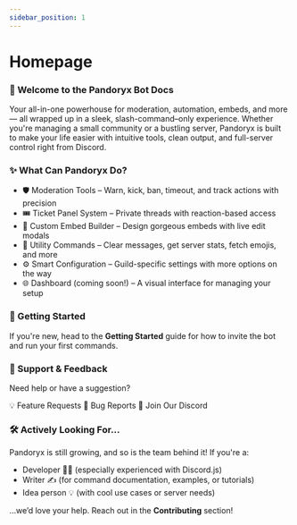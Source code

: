 ```yaml
---
sidebar_position: 1
---
```


# Homepage

### 🤖 Welcome to the Pandoryx Bot Docs
Your all-in-one powerhouse for moderation, automation, embeds, and more — all wrapped up in a sleek, slash-command–only experience.
Whether you're managing a small community or a bustling server, Pandoryx is built to make your life easier with intuitive tools, clean output, and full-server control right from Discord.

### ✨ What Can Pandoryx Do?
- 🛡️ Moderation Tools – Warn, kick, ban, timeout, and track actions with precision
- 🎟️ Ticket Panel System – Private threads with reaction-based access
- 🧾 Custom Embed Builder – Design gorgeous embeds with live edit modals
- 🧰 Utility Commands – Clear messages, get server stats, fetch emojis, and more
- ⚙️ Smart Configuration – Guild-specific settings with more options on the way
- 🌐 Dashboard (coming soon!) – A visual interface for managing your setup

### 🚀 Getting Started
If you're new, head to the **Getting Started** guide for how to invite the bot and run your first commands.

### 💬 Support & Feedback
Need help or have a suggestion?
<div className="md-button-row">
  <Link className="button button--primary" href="https://github.com/asteriasmoons/pandoryx-bot/issues/2#issue-3166322020">
    <span className="btn-emoji" aria-hidden="true">💡</span>
    <span>Feature Requests</span>
  </Link>
  <Link className="button button--primary" href="https://github.com/asteriasmoons/pandoryx-bot/issues/1#issue-3166312503">
    <span className="btn-emoji" aria-hidden="true">🐛</span>
    <span>Bug Reports</span>
  </Link>
  <Link className="button button--primary" href="https://discord.gg/jS5eTjhK7R">
    <span className="btn-emoji" aria-hidden="true">💬</span>
    <span>Join Our Discord</span>
  </Link>
</div>

### 🛠️ Actively Looking For...
Pandoryx is still growing, and so is the team behind it! If you're a:
- Developer 🧑‍💻 (especially experienced with Discord.js)
- Writer ✍️ (for command documentation, examples, or tutorials)
- Idea person 💡 (with cool use cases or server needs)

…we’d love your help. Reach out in the **Contributing** section!